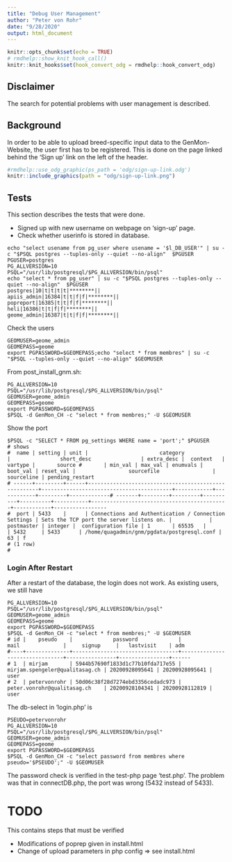 ```yaml
---
title: "Debug User Management"
author: "Peter von Rohr"
date: "9/28/2020"
output: html_document
---
```


```r
knitr::opts_chunk$set(echo = TRUE)
# rmdhelp::show_knit_hook_call()
knitr::knit_hooks$set(hook_convert_odg = rmdhelp::hook_convert_odg)
```

## Disclaimer
The search for potential problems with user management is described.


## Background
In order to be able to upload breed-specific input data to the GenMon-Website, the user first has to be registered. This is done on the page linked behind the 'Sign up' link on the left of the header.

```r
#rmdhelp::use_odg_graphic(ps_path = 'odg/sign-up-link.odg')
knitr::include_graphics(path = "odg/sign-up-link.png")
```
 

## Tests
This section describes the tests that were done. 

* Signed up with new username on webpage on 'sign-up' page.
* Check whether userinfo is stored in database.

```
echo "select usename from pg_user where usename = '$l_DB_USER'" | su -c "$PSQL postgres --tuples-only --quiet --no-align"  $PGUSER
PGUSER=postgres
PG_ALLVERSION=10
PSQL="/usr/lib/postgresql/$PG_ALLVERSION/bin/psql"
echo "select * from pg_user" | su -c "$PSQL postgres --tuples-only --quiet --no-align"  $PGUSER
postgres|10|t|t|t|t|********||
apiis_admin|16384|t|t|f|f|********||
popreport|16385|t|t|f|f|********||
heli|16386|t|t|f|f|********||
geome_admin|16387|t|t|f|f|********||
```

Check the users

```
GEOMUSER=geome_admin
GEOMEPASS=geome
export PGPASSWORD=$GEOMEPASS;echo "select * from membres" | su -c "$PSQL --tuples-only --quiet --no-align" $GEOMUSER
```

From post_install_gnm.sh:

```
PG_ALLVERSION=10
PSQL="/usr/lib/postgresql/$PG_ALLVERSION/bin/psql"
GEOMUSER=geome_admin
GEOMEPASS=geome
export PGPASSWORD=$GEOMEPASS
$PSQL -d GenMon_CH -c "select * from membres;" -U $GEOMUSER
```

Show the port

```
$PSQL -c "SELECT * FROM pg_settings WHERE name = 'port';" $PGUSER
# shows
#  name | setting | unit |                       category                       |                short_desc                | extra_desc |  context   | vartype |       source #       | min_val | max_val | enumvals | boot_val | reset_val |                 sourcefile                 | sourceline | pending_restart 
# ------+---------+------+------------------------------------------------------+------------------------------------------+------------+------------+---------+-------------# -------+---------+---------+----------+----------+-----------+--------------------------------------------+------------+-----------------
#  port | 5433    |      | Connections and Authentication / Connection Settings | Sets the TCP port the server listens on. |            | postmaster | integer |  configuration file | 1       | 65535   |          | 5432     | 5433      | /home/quagadmin/gnm/pgdata/postgresql.conf |         63 | f
# (1 row)
# 
```

### Login After Restart 
After a restart of the database, the login does not work. As existing users, we still have

```
PG_ALLVERSION=10
PSQL="/usr/lib/postgresql/$PG_ALLVERSION/bin/psql"
GEOMUSER=geome_admin
GEOMEPASS=geome
export PGPASSWORD=$GEOMEPASS
$PSQL -d GenMon_CH -c "select * from membres;" -U $GEOMUSER
# id |    pseudo    |             password             |              mail              |     signup     |   lastvisit    | adm  
#----+--------------+----------------------------------+--------------------------------+----------------+----------------+------
# 1  | mirjam       | 5944b57690f1833d1c77b10fda717e55 | mirjam.spengeler@qualitasag.ch | 20200928095641 | 20200928095641 | user
# 2  | petervonrohr | 50d06c38f28d7274ebd3356cedadc973 | peter.vonrohr@qualitasag.ch    | 20200928104341 | 20200928112819 | user
```

The db-select in 'login.php' is

```
PSEUDO=petervonrohr
PG_ALLVERSION=10
PSQL="/usr/lib/postgresql/$PG_ALLVERSION/bin/psql"
GEOMUSER=geome_admin
GEOMEPASS=geome
export PGPASSWORD=$GEOMEPASS
$PSQL -d GenMon_CH -c "select password from membres where pseudo='$PSEUDO';" -U $GEOMUSER
```

The password check is verified in the test-php page 'test.php'. The problem was that in connectDB.php, the port was wrong (5432 instead of 5433).


# TODO
This contains steps that must be verified

* Modifications of poprep given in install.html
* Change of upload parameters in php config => see install.html

